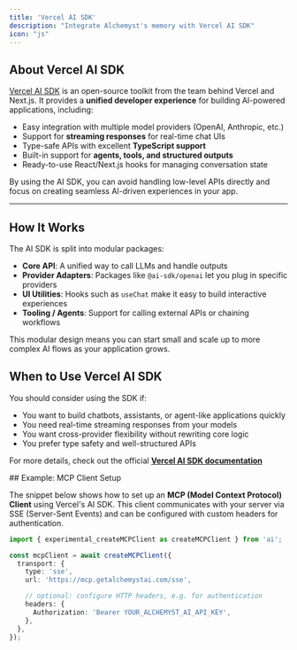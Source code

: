 ```yaml
---
title: 'Vercel AI SDK'
description: "Integrate Alchemyst's memory with Vercel AI SDK"
icon: "js"
---
```

## About Vercel AI SDK
[Vercel AI SDK](https://ai-sdk.dev) is an open-source toolkit from the team behind Vercel and Next.js. It provides a **unified developer experience** for building AI-powered applications, including:

- Easy integration with multiple model providers (OpenAI, Anthropic, etc.)
- Support for **streaming responses** for real-time chat UIs
- Type-safe APIs with excellent **TypeScript support**
- Built-in support for **agents, tools, and structured outputs**
- Ready-to-use React/Next.js hooks for managing conversation state

By using the AI SDK, you can avoid handling low-level APIs directly and focus on creating seamless AI-driven experiences in your app.

---

## How It Works

The AI SDK is split into modular packages:

- **Core API**: A unified way to call LLMs and handle outputs
- **Provider Adapters**: Packages like `@ai-sdk/openai` let you plug in specific providers
- **UI Utilities**: Hooks such as `useChat` make it easy to build interactive experiences
- **Tooling / Agents**: Support for calling external APIs or chaining workflows

This modular design means you can start small and scale up to more complex AI flows as your application grows.

## When to Use Vercel AI SDK

You should consider using the SDK if:
- You want to build chatbots, assistants, or agent-like applications quickly
- You need real-time streaming responses from your models
- You want cross-provider flexibility without rewriting core logic
- You prefer type safety and well-structured APIs

For more details, check out the official [**Vercel AI SDK documentation**](https://ai-sdk.dev/docs/introduction)

<Tabs>
<Tab>
## Example: MCP Client Setup

The snippet below shows how to set up an **MCP (Model Context Protocol) Client** using Vercel's AI SDK. This client communicates with your server via SSE (Server-Sent Events) and can be configured with custom headers for authentication.

```ts aiSdkMcpSetup.ts
import { experimental_createMCPClient as createMCPClient } from 'ai';

const mcpClient = await createMCPClient({
  transport: {
    type: 'sse',
    url: 'https://mcp.getalchemystai.com/sse',

    // optional: configure HTTP headers, e.g. for authentication
    headers: {
      Authorization: 'Bearer YOUR_ALCHEMYST_AI_API_KEY',
    },
  },
});
```
</Tab>
</Tabs>